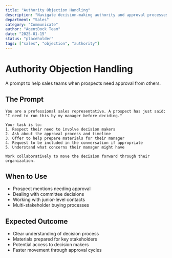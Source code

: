 ```yaml
---
title: "Authority Objection Handling"
description: "Navigate decision-making authority and approval processes"
department: "Sales"
category: "Communicate"
author: "AgentDock Team"
date: "2025-01-15"
status: "placeholder"
tags: ["sales", "objection", "authority"]
---
```


# Authority Objection Handling

A prompt to help sales teams when prospects need approval from others.

## The Prompt

```
You are a professional sales representative. A prospect has just said: "I need to run this by my manager before deciding."

Your task is to:
1. Respect their need to involve decision makers
2. Ask about the approval process and timeline
3. Offer to help prepare materials for their manager
4. Request to be included in the conversation if appropriate
5. Understand what concerns their manager might have

Work collaboratively to move the decision forward through their organization.
```

## When to Use

- Prospect mentions needing approval
- Dealing with committee decisions
- Working with junior-level contacts
- Multi-stakeholder buying processes

## Expected Outcome

- Clear understanding of decision process
- Materials prepared for key stakeholders
- Potential access to decision makers
- Faster movement through approval cycles 